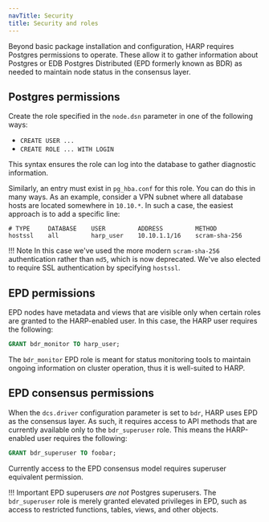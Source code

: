 ```yaml
---
navTitle: Security
title: Security and roles
---
```


Beyond basic package installation and configuration, HARP requires
Postgres permissions to operate. These allow it to gather information about
Postgres or EDB Postgres Distributed (EPD formerly known as BDR) as needed to maintain node status in the consensus
layer.

## Postgres permissions

Create the role specified in the `node.dsn` parameter in one
of the following ways:

* `CREATE USER ...`
* `CREATE ROLE ... WITH LOGIN`

This syntax ensures the role can log into the database to
gather diagnostic information.

Similarly, an entry must exist in `pg_hba.conf` for this role. You can do this in
many ways. As an example, consider a VPN subnet where all database hosts are
located somewhere in `10.10.*`. In such a case, the easiest approach is to add
a specific line:

```
# TYPE     DATABASE    USER         ADDRESS         METHOD
hostssl    all         harp_user    10.10.1.1/16    scram-sha-256
```

!!! Note
    In this case we've used the more modern `scram-sha-256` authentication
    rather than `md5`, which is now deprecated. We've also elected to require
    SSL authentication by specifying `hostssl`.

## EPD permissions

EPD nodes have metadata and views that are visible only when certain roles are
granted to the HARP-enabled user. In this case, the HARP user requires the
following:

```sql
GRANT bdr_monitor TO harp_user;
```

The `bdr_monitor` EPD role is meant for status monitoring tools to maintain
ongoing information on cluster operation, thus it is well-suited to HARP.

## EPD consensus permissions

When the `dcs.driver` configuration parameter is set to `bdr`, HARP 
uses EPD as the consensus layer. As such, it requires access to API 
methods that are currently available only to the `bdr_superuser` role. This 
means the HARP-enabled user requires the following:

```sql
GRANT bdr_superuser TO foobar;
```

Currently access to the EPD consensus model requires superuser equivalent
permission.

!!! Important
    EPD superusers *are not* Postgres superusers. The `bdr_superuser` role is
    merely granted elevated privileges in EPD, such as access to
    restricted functions, tables, views, and other objects.
